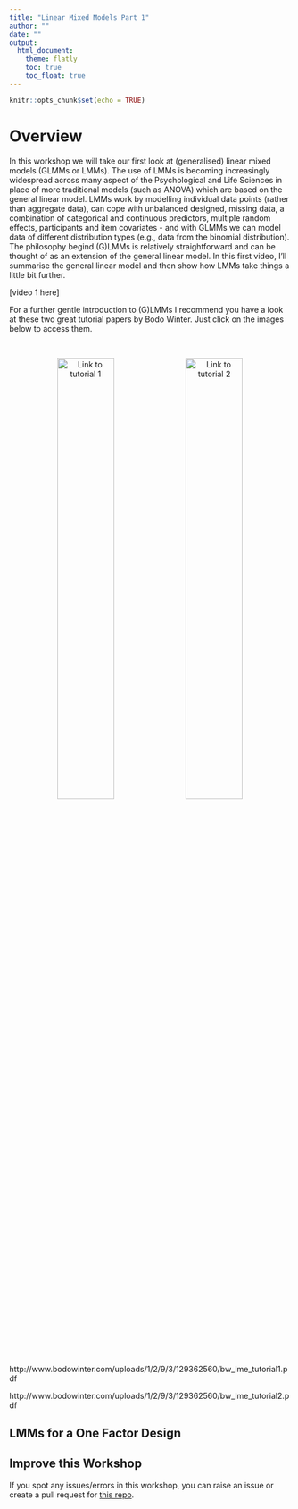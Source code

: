 ```yaml
---
title: "Linear Mixed Models Part 1"
author: ""
date: ""
output: 
  html_document:
    theme: flatly
    toc: true
    toc_float: true
---
```


```r
knitr::opts_chunk$set(echo = TRUE)
```

# Overview 

In this workshop we will take our first look at (generalised) linear mixed models (GLMMs or LMMs). The use of LMMs is becoming increasingly widespread across many aspect of the Psychological and Life Sciences in place of more traditional models (such as ANOVA) which are based on the general linear model. LMMs work by modelling individual data points (rather than aggregate data), can cope with unbalanced designed, missing data, a combination of categorical and continuous predictors, multiple random effects, participants and item covariates - and with GLMMs we can model data of different distribution types (e.g., data from the binomial distribution). The philosophy begind (G)LMMs is relatively straightforward and can be thought of as an extension of the general linear model. In this first video, I'll summarise the general linear model and then show how LMMs take things a little bit further.

[video 1 here]

For a further gentle introduction to (G)LMMs I recommend you have a look at these two great tutorial papers by Bodo Winter. Just click on the images below to access them.

&nbsp;&nbsp;

<center>

[![Link to tutorial 1](../images/tutorial_1.png){width=45%}](http://www.bodowinter.com/uploads/1/2/9/3/129362560/bw_lme_tutorial1.pdf) [![Link to tutorial 2](../images/tutorial_2.png){width=45%}](http://www.bodowinter.com/uploads/1/2/9/3/129362560/bw_lme_tutorial2.pdf)

</center>

&nbsp;&nbsp;

http://www.bodowinter.com/uploads/1/2/9/3/129362560/bw_lme_tutorial1.pdf

http://www.bodowinter.com/uploads/1/2/9/3/129362560/bw_lme_tutorial2.pdf

## LMMs for a One Factor Design

## Improve this Workshop

If you spot any issues/errors in this workshop, you can raise an issue or create a pull request for [this repo](https://github.com/ajstewartlang/03_data_wrangling). 
